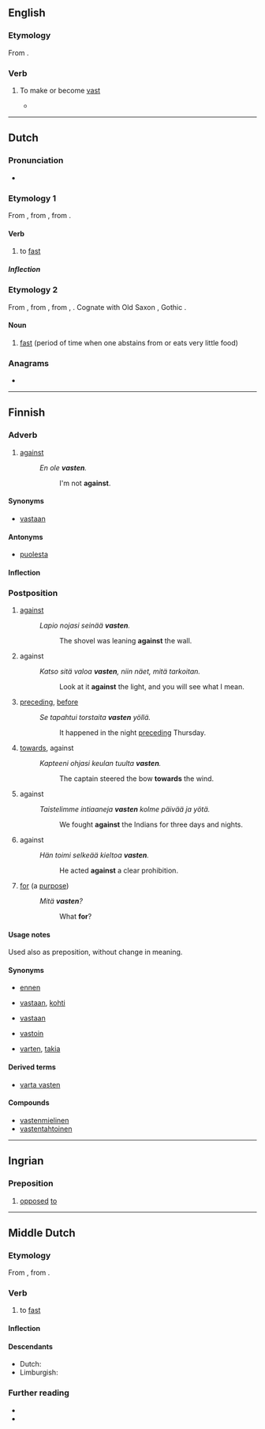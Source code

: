 ==English==

===Etymology===
From {{af|en|vast|-en|pos2=verbal suffix|pos=verb}}.

===Verb===
{{en-verb}}

# {{lb|en|rare|ambitransitive}} To make or become [[vast]]
#* {{quote-text|year=1871|title=The Sunday Magazine|page=425|passage=And while I gazed in wonder and incipient alarm, straightway the throne and the king seemed strangely to blend into one, and then to grow and expand on all sides; and still '''vastening''', and ever more '''vastening''', it presently rose from the earth, self-moved, tremulous in every part with life, huge, dreadful, with deep rifts, and chasms, and gulfs of darkness.}}

----
==Dutch==
{{wikipedia|lang=nl}}

===Pronunciation===
* {{audio|nl-vasten.ogg|vasten|lang=nl}}

===Etymology 1===
From {{inh|nl|dum|vasten}}, from {{inh|nl|odt|*faston}}, from {{inh|nl|gem-pro|*fastijaną}}.

====Verb====
{{nl-verb}}

# to [[fast]]

=====Inflection=====
{{nl-conj-wk|vast}}

===Etymology 2===
From {{inh|nl|dum|vastene|g=f}}, from {{inh|nl|odt|*fastunna}}, from {{der|nl|gem-pro|*fastubniją}}, {{m|gem-pro|*fastubnijō}}. Cognate with Old Saxon {{m|osx|fastunnia}}, Gothic {{m|got|𐍆𐌰𐍃𐍄𐌿𐌱𐌽𐌹}}.

====Noun====
{{nl-noun|m|g2=n|-|-}}

# [[fast]] (period of time when one abstains from or eats very little food)

===Anagrams===
* {{l|nl|staven}}

----

==Finnish==

===Adverb===
{{fi-adv}}

# {{lb|fi|colloquial|dialectal}} [[against]]
#: ''En ole '''vasten'''.''
#:: I'm not '''against'''.

====Synonyms====
* [[vastaan]]

====Antonyms====
* [[puolesta]]

====Inflection====
{{fi-decl-pron|1s=[[vasta-]]|5s=[[vastassa]]|7s=[[vastaan]]|13s=[[vasten]]|13p=[[vastoin]]|a11s=[[vastakkain]]|a12s=[[vastatusten]]}}

===Postposition===
{{fi-postp}}

# [[against]] {{gloss|of a position, touching}}
#: ''Lapio nojasi seinää '''vasten'''.''
#:: The shovel was leaning '''against''' the wall.
# against {{gloss|of a position, against a background}}
#: ''Katso sitä valoa '''vasten''', niin näet, mitä tarkoitan.''
#:: Look at it '''against''' the light, and you will see what I mean.
# [[preceding]], [[before]] {{gloss|immediately before}}
#: ''Se tapahtui torstaita '''vasten''' yöllä.''
#:: It happened in the night [[preceding]] Thursday.
# [[towards]], against {{gloss|to a direction}}
#: ''Kapteeni ohjasi keulan tuulta '''vasten'''.''
#:: The captain steered the bow '''towards''' the wind.
# against {{gloss|in opposition to, opposing}}
#: ''Taistelimme intiaaneja '''vasten''' kolme päivää ja yötä.''
#:: We fought '''against''' the Indians for three days and nights.
# against {{gloss|contrary to}}
#: ''Hän toimi selkeää kieltoa '''vasten'''.''
#:: He acted '''against''' a clear prohibition.
# {{lb|fi|colloquial}} [[for]] (a [[purpose]])
#: ''Mitä '''vasten'''?''
#:: What '''for'''?

====Usage notes====
Used also as preposition, without change in meaning.

====Synonyms====
* {{sense|preceding}} [[ennen]]
* {{sense|to a direction}} [[vastaan]], [[kohti]]
* {{sense|in opposition to}} [[vastaan]]
* {{sense|contrary to}} [[vastoin]]
* {{sense|for a purpose}} [[varten]], [[takia]]

====Derived terms====
* [[varta vasten]]

====Compounds====
* [[vastenmielinen]]
* [[vastentahtoinen]]

----

==Ingrian==

===Preposition===
{{head|izh|preposition}}

# [[opposed]] [[to]]

----

==Middle Dutch==

===Etymology===
From {{inh|dum|odt|*faston}}, from {{inh|dum|gem-pro|*fastijaną}}.

===Verb===
{{dum-verb}}

# to [[fast]]

====Inflection====
{{rfinfl|dum|verb}}{{cln|dum|weak verbs}}

====Descendants====
* Dutch: {{l|nl|vasten}}
* Limburgish: {{l|li|vaste}}

===Further reading===
* {{R:VMNW|ID11675|I}}
* {{R:MNW|61495|I}}